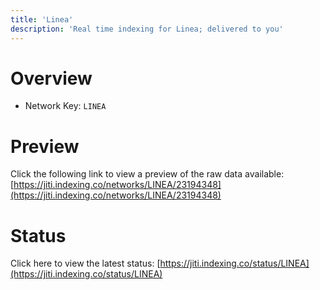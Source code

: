 ```yaml
---
title: 'Linea'
description: 'Real time indexing for Linea; delivered to you'
---
```


# Overview
- Network Key: `LINEA`

# Preview
Click the following link to view a preview of the raw data available: [https://jiti.indexing.co/networks/LINEA/23194348](https://jiti.indexing.co/networks/LINEA/23194348)

# Status
Click here to view the latest status: [https://jiti.indexing.co/status/LINEA](https://jiti.indexing.co/status/LINEA)
